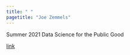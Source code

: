 ```yaml
---
title: " "
pagetitle: "Joe Zemmels"
---
```


<link rel="stylesheet" href="styles.css" type="text/css">

Summer 2021 Data Science for the Public Good

[link](https://dspg2021.github.io/work/index.html)
